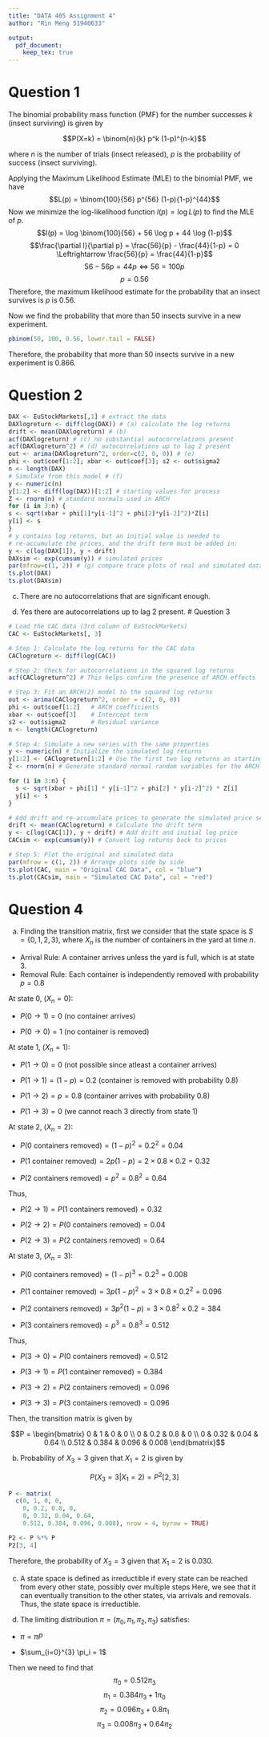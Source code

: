 ```yaml
---
title: "DATA 405 Assignment 4"
author: "Rin Meng 51940633"

output: 
  pdf_document:
    keep_tex: true
---
```


# Question 1

The binomial probability mass function (PMF) for the number successes $k$ (insect surviving) is given by

$$P(X=k) = \binom{n}{k} p^k (1-p)^{n-k}$$


where $n$ is the number of trials (insect released), $p$ is the probability of success (insect surviving).

Applying the Maximum Likelihood Estimate (MLE) to the binomial PMF, we have
$$L(p) = \binom{100}{56} p^{56} (1-p){1-p}^{44}$$
Now we minimize the log-likelihood function $l(p) = \log L(p)$ to find the MLE of $p$.
$$l(p) = \log \binom{100}{56} + 56 \log p + 44 \log (1-p)$$
$$\frac{\partial l}{\partial p} = \frac{56}{p} - \frac{44}{1-p} = 0 \Leftrightarrow \frac{56}{p} = \frac{44}{1-p}$$
$$56 - 56p = 44p \Leftrightarrow 56 = 100p$$
$$p = 0.56$$
Therefore, the maximum likelihood estimate for the probability that an insect survives is $p$ is 0.56.

Now we find the probability that more than 50 insects survive in a new experiment.

```r
pbinom(50, 100, 0.56, lower.tail = FALSE)
```
Therefore, the probability that more than 50 insects survive in a new experiment is 0.866.

# Question 2

```r
DAX <- EuStockMarkets[,1] # extract the data
DAXlogreturn <- diff(log(DAX)) # (a) calculate the log returns
drift <- mean(DAXlogreturn) # (b)
acf(DAXlogreturn) # (c) no substantial autocorrelations present
acf(DAXlogreturn^2) # (d) autocorrelations up to lag 2 present
out <- arima(DAXlogreturn^2, order=c(2, 0, 0)) # (e)
phi <- out$coef[1:2]; xbar <- out$coef[3]; s2 <- out$sigma2
n <- length(DAX)
# Simulate from this model # (f)
y <- numeric(n)
y[1:2] <- diff(log(DAX))[1:2] # starting values for process
Z <- rnorm(n) # standard normals used in ARCH
for (i in 3:n) {
s <- sqrt(xbar + phi[1]*y[i-1]^2 + phi[2]*y[i-2]^2)*Z[i]
y[i] <- s
}
# y contains log returns, but an initial value is needed to
# re-accumulate the prices, and the drift term must be added in:
y <- c(log(DAX[1]), y + drift)
DAXsim <- exp(cumsum(y)) # simulated prices
par(mfrow=c(1, 2)) # (g) compare trace plots of real and simulated data.
ts.plot(DAX)
ts.plot(DAXsim)
```
(c) There are no autocorrelations that are significant enough.

(d) Yes there are autocorrelations up to lag 2 present.
# Question 3

```r
# Load the CAC data (3rd column of EuStockMarkets)
CAC <- EuStockMarkets[, 3]

# Step 1: Calculate the log returns for the CAC data
CAClogreturn <- diff(log(CAC))

# Step 2: Check for autocorrelations in the squared log returns
acf(CAClogreturn^2) # This helps confirm the presence of ARCH effects

# Step 3: Fit an ARCH(2) model to the squared log returns
out <- arima(CAClogreturn^2, order = c(2, 0, 0))
phi <- out$coef[1:2]   # ARCH coefficients
xbar <- out$coef[3]    # Intercept term
s2 <- out$sigma2       # Residual variance
n <- length(CAClogreturn)

# Step 4: Simulate a new series with the same properties
y <- numeric(n) # Initialize the simulated log returns
y[1:2] <- CAClogreturn[1:2] # Use the first two log returns as starting values
Z <- rnorm(n) # Generate standard normal random variables for the ARCH model

for (i in 3:n) {
  s <- sqrt(xbar + phi[1] * y[i-1]^2 + phi[2] * y[i-2]^2) * Z[i]
  y[i] <- s
}

# Add drift and re-accumulate prices to generate the simulated price series
drift <- mean(CAClogreturn) # Calculate the drift term
y <- c(log(CAC[1]), y + drift) # Add drift and initial log price
CACsim <- exp(cumsum(y)) # Convert log returns back to prices

# Step 5: Plot the original and simulated data
par(mfrow = c(1, 2)) # Arrange plots side by side
ts.plot(CAC, main = "Original CAC Data", col = "blue")
ts.plot(CACsim, main = "Simulated CAC Data", col = "red")

```

# Question 4

(a) Finding the transition matrix, first we consider that the state space is $S = \{0, 1, 2, 3\}$, where $X_n$ is the number of containers in the yard at time $n$.
  - Arrival Rule: A container arrives unless the yard is full, which is at state 3.
  - Removal Rule: Each container is independently removed with probability $p = 0.8$
    
At state 0, ($X_n = 0$):

  - $P(0 \rightarrow 1) = 0$ (no container arrives)
  
  - $P(0 \rightarrow 0) = 1$ (no container is removed)

At state 1, ($X_n = 1$):

  - $P(1 \rightarrow 0) = 0$ (not possible since atleast a container arrives)
  
  - $P(1 \rightarrow 1) = (1 - p) = 0.2$ (container is removed with probability 0.8)
  
  - $P(1 \rightarrow 2) = p = 0.8$ (container arrives with probability 0.8)
  
  - $P(1 \rightarrow 3) = 0$ (we cannot reach 3 directly from state 1)
  
At state 2, ($X_n = 2$):

  - $P(0 \text{ containers removed}) = (1-p)^2 = 0.2^2 = 0.04$
  
  - $P(1 \text{ container removed}) = 2p(1-p) = 2 \times 0.8 \times 0.2 = 0.32$
  
  - $P(2 \text{ containers removed}) = p^2 = 0.8^2 = 0.64$
  
Thus,
  
  - $P(2 \rightarrow 1) = P(1 \text{ containers removed}) = 0.32$
  
  - $P(2 \rightarrow 2) = P(0 \text{ containers removed}) = 0.04$
  
  - $P(2 \rightarrow 3) = P(2 \text{ containers removed}) = 0.64$
  
At state 3, ($X_n = 3$):

  - $P(0 \text{ containers removed}) = (1-p)^3 = 0.2^3 = 0.008$
  
  - $P(1 \text{ container removed}) = 3p(1-p)^2 = 3 \times 0.8 \times 0.2^2 = 0.096$
  
  - $P(2 \text{ containers removed}) = 3p^2(1-p) = 3 \times 0.8^2 \times 0.2 = 384$
  
  - $P(3 \text{ containers removed}) = p^3 = 0.8^3 = 0.512$
  
Thus, 

  - $P(3 \rightarrow 0) = P(0 \text{ containers removed}) = 0.512$
  
  - $P(3 \rightarrow 1) = P(1 \text{ container removed}) = 0.384$
  
  - $P(3 \rightarrow 2) = P(2 \text{ containers removed}) = 0.096$
  
  - $P(3 \rightarrow 3) = P(3 \text{ containers removed}) = 0.096$
  
Then, the transition matrix is given by

$$P = 
\begin{bmatrix} 
0 & 1 & 0 & 0 \\ 
0 & 0.2 & 0.8 & 0 \\ 
0 & 0.32 & 0.04 & 0.64 \\ 
0.512 & 0.384 & 0.096 & 0.008 
\end{bmatrix}$$

(b) Probability of $X_3 = 3$ given that $X_1 = 2$ is given by

$$P(X_3 = 3 | X_1 = 2) = P^2[2,3]$$
```r
P <- matrix(
  c(0, 1, 0, 0, 
    0, 0.2, 0.8, 0, 
    0, 0.32, 0.04, 0.64, 
    0.512, 0.384, 0.096, 0.008), nrow = 4, byrow = TRUE)

P2 <- P %*% P
P2[3, 4]
```
Therefore, the probability of $X_3 = 3$ given that $X_1 = 2$ is 0.030.

(c) A state space is defined as irreductible if every state can be reached from every
other state, possibly over multiple steps
Here, we see that it can eventually transition to the other states, via arrivals and removals. Thus, the state space is irreductible.

(d) The limiting distribution $\pi = (\pi_0, \pi_1, \pi_2, \pi_3)$ satisfies:
  
  - $\pi = \pi P$
  
  - $\sum_{i=0}^{3} \pi_i = 1$
  
Then we need to find that 
$$\pi_0 = 0.512\pi_3$$
$$\pi_1 = 0.384\pi_3 + 1\pi_0$$
$$\pi_2 = 0.096\pi_3 + 0.8\pi_1$$
$$\pi_3 = 0.008\pi_3 + 0.64\pi_2$$













